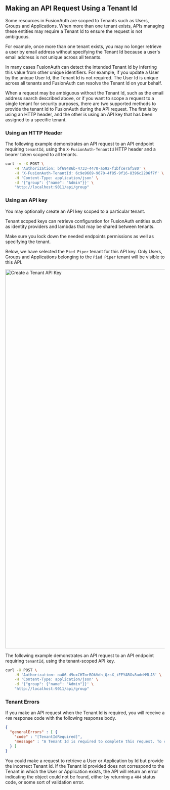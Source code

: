 
## Making an API Request Using a Tenant Id

Some resources in FusionAuth are scoped to Tenants such as Users, Groups and Applications. When more than one tenant exists, APIs managing these entities may require a Tenant Id to ensure the request is not ambiguous.

For example, once more than one tenant exists, you may no longer retrieve a user by email address without specifying the Tenant Id because a user's email address is not unique across all tenants. 

In many cases FusionAuth can detect the intended Tenant Id by inferring this value from other unique identifiers. For example, if you update a User by the unique User Id, the Tenant Id is not required. The User Id is unique across all tenants and FusionAuth can resolve the Tenant Id on your behalf.

When a request may be ambiguous without the Tenant Id, such as the email address search described above, or if you want to scope a request to a single tenant for security purposes, there are two supported methods to provide the tenant Id to FusionAuth during the API request. The first is by using an HTTP header, and the other is using an API key that has been assigned to a specific tenant.

### Using an HTTP Header

The following example demonstrates an API request to an API endpoint requiring `tenantId`, using the `X-FusionAuth-TenantId` HTTP header and a bearer token scoped to all tenants.

```bash
curl -v -X POST \
    -H 'Authorization: bf69486b-4733-4470-a592-f1bfce7af580' \
    -H 'X-FusionAuth-TenantId: 6c9e9669-9670-4f85-9f16-8396c2206f7f' \
    -H 'Content-Type: application/json' \
    -d '{"group": {"name": "Admin"}}' \
    "http://localhost:9011/api/group"
```

### Using an API key

You may optionally create an API key scoped to a particular tenant. 

<Aside type="note">
Tenant scoped keys can retrieve configuration for FusionAuth entities such as identity providers and lambdas that may be shared between tenants. 

Make sure you lock down the needed endpoints permissions as well as specifying the tenant.
</Aside>

Below, we have selected the `Pied Piper` tenant for this API key. Only Users, Groups and Applications belonging to the `Pied Piper` tenant will be visible to this API.

<img src="/img/docs/apis/create-tenant-api-key.png" alt="Create a Tenant API Key" width="1200" role="bottom-cropped top-cropped" />

The following example demonstrates an API request to an API endpoint requiring `tenantId`, using the tenant-scoped API key.

```bash
curl -X POST \
    -H 'Authorization: oa06-d9uxCHTorBOkVdh_QzsX_iEEYARGv8udnMMLJ8' \
    -H 'Content-Type: application/json' \
    -d '{"group": {"name": "Admin"}}' \
    "http://localhost:9011/api/group"
```

### Tenant Errors

If you make an API request when the Tenant Id is required, you will receive a `400` response code with the following response body.

```json title="Tenant Required Error"
{
  "generalErrors" : [ {
    "code" : "[TenantIdRequired]",
    "message" : "A Tenant Id is required to complete this request. To complete this request, you may assign a Tenant to your API key, or add the X-FusionAuth-TenantId HTTP request header with the Tenant Id."
  } ]
}
```

You could make a request to retrieve a User or Application by Id but provide the incorrect Tenant Id. If the Tenant Id provided does not correspond to the Tenant in which the User or Application exists, the API will return an error indicating the object could not be found, either by returning a `404` status code, or some sort of validation error.

